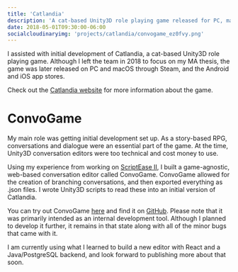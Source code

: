 ```yaml
---
title: 'Catlandia'
description: 'A cat-based Unity3D role playing game released for PC, macOS, Android, and iOS.'
date: 2018-05-01T09:30:00-06:00
socialcloudinaryimg: 'projects/catlandia/convogame_ez0fvy.png'
---
```



I assisted with initial development of Catlandia, a cat-based Unity3D role playing game. Although I left the team in 2018 to focus on my MA thesis, the game was later released on PC and macOS through Steam, and the Android and iOS app stores.

Check out the [Catlandia website](https://catlandiagame.com) for more information about the game.

<YouTube title="Catlandia Trailer 2020" code="nNOuHN7qOHE" />

# ConvoGame

My main role was getting initial development set up. As a story-based RPG, conversations and dialogue were an essential part of the game. At the time, Unity3D conversation editors were too technical and cost money to use.

Using my experience from working on [ScriptEase II](/projects/scriptease-ii), I built a game-agnostic, web-based conversation editor called ConvoGame. ConvoGame allowed for the creation of branching conversations, and then exported everything as .json files. I wrote Unity3D scripts to read these into an initial version of Catlandia.

<CloudinaryImage
    src="projects/catlandia/convogame_ez0fvy"
    alt="A screenshot of the ConvoGame game conversation editor, showing the conversation tree and editor panel filled with some basic text from the Catlandia game."
/>

You can try out ConvoGame [here](/convogame) and find it on [GitHub](https://github.com/abbieschenk/convogame). Please note that it was primarily intended as an internal development tool. Although I planned to develop it further, it remains in that state along with all of the minor bugs that came with it.

I am currently using what I learned to build a new editor with React and a Java/PostgreSQL backend, and look forward to publishing more about that soon.
